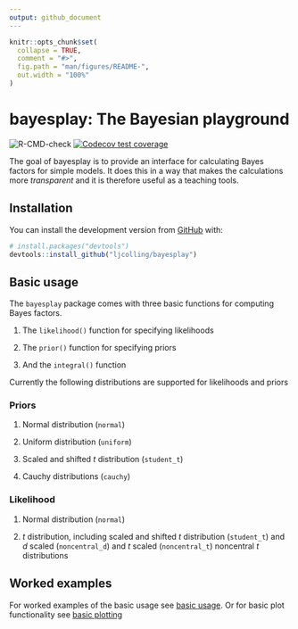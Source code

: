 ```yaml
---
output: github_document
---
```


<!-- README.md is generated from README.Rmd. Please edit that file -->

```r
knitr::opts_chunk$set(
  collapse = TRUE,
  comment = "#>",
  fig.path = "man/figures/README-",
  out.width = "100%"
)
```

# bayesplay: The Bayesian playground

 <!-- badges: start -->
 

![R-CMD-check](https://github.com/ljcolling/bayesplay/workflows/R-CMD-check/badge.svg)
[![Codecov test
coverage](https://codecov.io/gh/ljcolling/bayesplay/branch/master/graph/badge.svg)](https://codecov.io/gh/ljcolling/bayesplay?branch=master)

<!-- badges: end -->

The goal of bayesplay is to provide an interface for calculating Bayes factors for simple models. It does this in a way that makes the calculations more *transparent* and it is therefore useful as a teaching tools. 

## Installation

You can install the development version from [GitHub](https://github.com/) with:

``` r
# install.packages("devtools")
devtools::install_github("ljcolling/bayesplay")
```

## Basic usage 

The `bayesplay` package comes with three basic functions for computing Bayes factors.

1. The `likelihood()` function for specifying likelihoods

2. The `prior()` function for specifying priors

3. And the `integral()` function

Currently the following distributions are supported for likelihoods and priors

### Priors 

1. Normal distribution (`normal`)

2. Uniform distribution (`uniform`)

3. Scaled and shifted *t* distribution (`student_t`)

4. Cauchy distributions (`cauchy`)

### Likelihood

1. Normal distribution (`normal`)

3. *t* distribution, including scaled and shifted *t* distribution (`student_t`) 
and *d* scaled (`noncentral_d`) and *t* scaled (`noncentral_t`) noncentral *t* 
distributions

## Worked examples

For worked examples of the basic usage see [basic usage](https://git.colling.net.nz/bayesplay/articles/basic.html). 
Or for basic plot functionality see [basic plotting](https://git.colling.net.nz/bayesplay/articles/plots.html)
